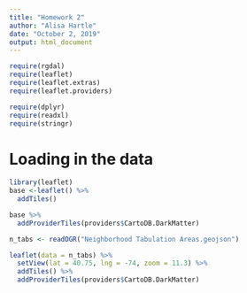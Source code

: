 ```yaml
---
title: "Homework 2"
author: "Alisa Hartle"
date: "October 2, 2019"
output: html_document
---
```



  
```r
require(rgdal)
require(leaflet)
require(leaflet.extras)
require(leaflet.providers)

require(dplyr)
require(readxl)
require(stringr)
```

# Loading in the data
```r
library(leaflet)
base <-leaflet() %>%
  addTiles() 

base %>%
  addProviderTiles(providers$CartoDB.DarkMatter)


```


``` r

n_tabs <- readOGR("Neighborhood Tabulation Areas.geojson")

leaflet(data = n_tabs) %>%
  setView(lat = 40.75, lng = -74, zoom = 11.3) %>%
  addTiles() %>%
  addProviderTiles(providers$CartoDB.DarkMatter) 


```



